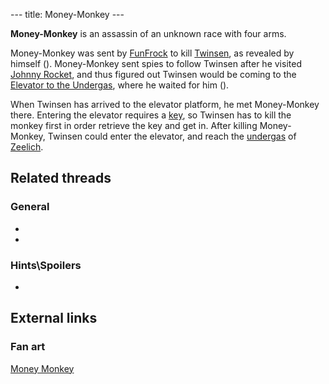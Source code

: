 ---
title: Money-Monkey
---

{{twinsunica import}}{{Infobox Enemy
 |image=Money-Monkey.jpg
 |race=creature|label=Monkey
 |gender=male
 |size=large
 |lba1=
 |lba2=yes
 |alignment=mercenary
 |occupation=Assassin
 |requires=
 |melee=yes
 |ranged=yes
 |magic=
 |explosive=yes
 |range=
 |speed=
 |damage=
 |rate=
 |reaction=
 |recovery=
}}

'''Money-Monkey''' is an assassin of an unknown race with four arms.

Money-Monkey was sent by [[FunFrock]] to kill [[Twinsen]], as revealed by himself ({{gamequote|1666}}). Money-Monkey sent spies to follow Twinsen after he visited [[Johnny Rocket]], and thus figured out Twinsen would be coming to the [[Elevator to the Undergas]], where he waited for him ({{gamequote|1667}}).

When Twinsen has arrived to the elevator platform, he met Money-Monkey there. Entering the elevator requires a [[key]], so Twinsen has to kill the monkey first in order retrieve the key and get in. After killing Money-Monkey, Twinsen could enter the elevator, and reach the [[undergas]] of [[Zeelich]].

==Related threads==
===General===
* {{thread|id=10446|title=i cant get to the monkey!}}
* {{thread|id=11905|title=whoever has done this is a genius}}

===Hints\Spoilers===
* {{thread|id=9495|title=Problem!}}

==External links==
===Fan art===
[http://www.deviantart.com/view/14459059/ Money Monkey]

<!-- remove these category links when they're all automated by categorizers...
[[Category:Unknown Species]]
[[Category:Male characters]]
[[Category:Large characters]]
[[Category:Adult characters]]
[[Category:Foe]]
[[Category:Melee fighters]] -->
